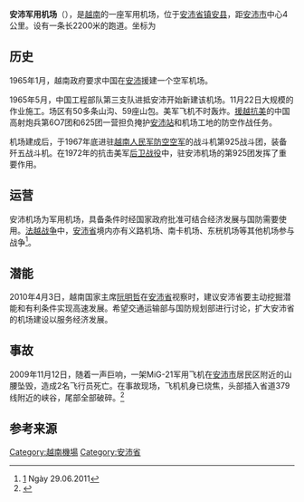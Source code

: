 '''安沛军用机场'''（{{lang-vi|Sân bay Quân sự Yên Bái}}），是[[越南|越南]]的一座军用机场，位于[[安沛省|安沛省]][[镇安县_(越南)|镇安县]]，距[[安沛市|安沛市]]中心4公里。设有一条长2200米的跑道。坐标为{{coord|21|44|19.87|N|104|50|55.51|E|type:airport_region:VI_scale:10000|display=inline,title}}

==历史==
1965年1月，越南政府要求中国在[[安沛|安沛]]援建一个空军机场。

1965年5月，中国工程部队第三支队进抵安沛开始新建该机场。11月22日大规模的作业施工。场区有50多条山沟、59座山包。美军飞机不时轰炸。[[援越抗美|援越抗美]]的中国高射炮兵第6O7团和625团一营担负掩护[[安沛车站|安沛站]]和机场工地的防空作战任务。 

机场建成后，于1967年底进驻[[越南人民军防空空军|越南人民军防空空军]]的战斗机第925战斗团，装备歼五战斗机。在1972年的抗击美军[[后卫战役|后卫战役]]中，驻安沛机场的第925团发挥了重要作用。

== 运营 ==
安沛机场为军用机场，具备条件时经国家政府批准可结合经济发展与国防需要使用。[[法越战争|法越战争]]中，[[安沛省|安沛省]]境内亦有义路机场、南卡机场、东桄机场等其他机场参与战争<ref>[http://www.yenbai.gov.vn/vi/Pages/chitiethatanggiaothong.aspx] {{Wayback|url=http://www.yenbai.gov.vn/vi/Pages/chitiethatanggiaothong.aspx |date=20160720191048 }} Ngày 29.06.2011</ref>。

== 潜能 ==
2010年4月3日，越南国家主席[[阮明哲|阮明哲]]在[[安沛省|安沛省]]视察时，建议安沛省要主动挖掘潜能和有利条件实现高速发展。希望交通运输部与国防规划部进行讨论，扩大安沛省的机场建设以服务经济发展。

== 事故 ==
2009年11月12日，随着一声巨响，一架MiG-21军用飞机在[[安沛市|安沛市]]居民区附近的山腰坠毁，造成2名飞行员死亡。在事故现场，飞机机身已烧焦，头部插入省道379线附近的峡谷，尾部全部破碎。<ref>{{cite web |author1=Đoàn Loan |title=Máy bay quân sự rơi tại Yên Bái, 2 phi công tử nạn |url=https://vnexpress.net/tin-tuc/thoi-su/may-bay-quan-su-roi-tai-yen-bai-2-phi-cong-tu-nan-2148831.html |website=VnExpress |accessdate=2019-02-17 |archive-date=2014-09-22 |archive-url=https://web.archive.org/web/20140922084043/http://vnexpress.net/tin-tuc/thoi-su/may-bay-quan-su-roi-tai-yen-bai-2-phi-cong-tu-nan-2148831.html |dead-url=no }}</ref>

== 参考来源 ==
{{reflist}}

{{越南機場}}

[[Category:越南機場|Category:越南機場]]
[[Category:安沛省|Category:安沛省]]